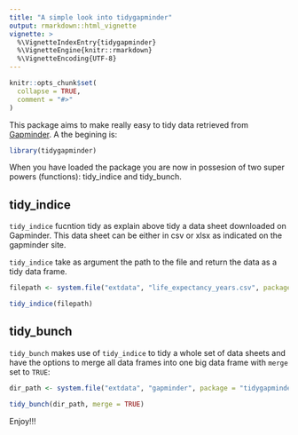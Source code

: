 ```yaml
---
title: "A simple look into tidygapminder"
output: rmarkdown::html_vignette
vignette: >
  %\VignetteIndexEntry{tidygapminder}
  %\VignetteEngine{knitr::rmarkdown}
  %\VignetteEncoding{UTF-8}
---
```


```r
knitr::opts_chunk$set(
  collapse = TRUE,
  comment = "#>"
)
```

This package aims to make really easy to tidy data retrieved from [Gapminder](https://www.gapminder.org). A the begining is:

```r
library(tidygapminder)
```

When you have loaded the package you are now in possesion of two super powers (functions): tidy_indice and tidy_bunch.

## tidy_indice

`tidy_indice` fucntion tidy as explain above tidy a data sheet downloaded on Gapminder. This data sheet can be either in csv or xlsx as indicated on the gapminder site.

`tidy_indice` take as argument the path to the file and return the data as a tidy data frame.

```r
filepath <- system.file("extdata", "life_expectancy_years.csv", package = "tidygapminder")

tidy_indice(filepath)
```


## tidy_bunch

`tidy_bunch` makes use of `tidy_indice` to tidy a whole set of data sheets and have the options to merge all data frames into one big data frame with `merge` set to `TRUE`:

```r
dir_path <- system.file("extdata", "gapminder", package = "tidygapminder")

tidy_bunch(dir_path, merge = TRUE)
```

Enjoy!!!
